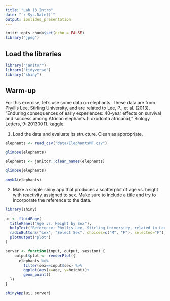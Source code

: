 ```yaml
---
title: "Lab 13 Intro"
date: "`r Sys.Date()`"
output: ioslides_presentation
---
```


```r
knitr::opts_chunk$set(echo = FALSE)
library("jpeg")
```

## Load the libraries
```r
library("janitor")
library("tidyverse")
library("shiny")
```

## Warm-up
For this exercise, let's use some data on elephants. These data are from Phyllis Lee, Stirling University, and are related to Lee, P., et al. (2013), "Enduring consequences of early experiences: 40-year effects on survival and success among African elephants (Loxodonta africana)," Biology Letters, 9: 20130011. [kaggle](https://www.kaggle.com/mostafaelseidy/elephantsmf).  

1. Load the data and evaluate its structure. Clean as appropriate.
```r
elephants <- read_csv("data/ElephantsMF.csv")
```
```r
glimpse(elephants)
```
```r
elephants <- janitor::clean_names(elephants)
```
```r
glimpse(elephants)
```
```r
anyNA(elephants)
```





2. Make a simple shiny app that produces a scatterplot of age vs. height with reactivity assigned to sex. Make sure to include a title and try to incorporate the reference to the data.

```r
library(shiny)

ui <- fluidPage(
  titlePanel("Age vs. Height by Sex"),
  helpText("Reference: Phyllis Lee, Stirling University, related to Lee, P., et al. (2013), Enduring consequences of early experiences: 40-year effects on survival and success among African elephants (Loxodonta africana), Biology Letters, 9: 20130011."),
  radioButtons("sex", "Select Sex", choices=c("M", "F"), selected="F"),
  plotOutput("plot")
)

server <- function(input, output, session) {
    output$plot <- renderPlot({
      elephants %>% 
        filter(sex==input$sex) %>% 
        ggplot(aes(x=age, y=height))+
        geom_point()
  })
}

shinyApp(ui, server)
```
